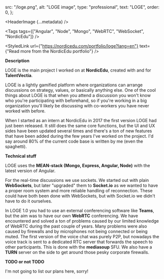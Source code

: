 
  src: "/loge.png",
  alt: "LOGE image",
  type: "professional",
  text: "LOGE",
  order: 0,
};

<HeaderImage
  {...metadata}
/>

<Tags
  tags={["Angular", "Node", "Mongo", "WebRTC", "WebSocket", "NordicEdu"]}
/>

<StyledLink
  url={"https://nordicedu.com/portfolio/loge?lang=en"}
  text={"Read more from the NordicEdu portfolio"}
/>

**Description**

LOGE is the main project I worked on at **NordicEdu**, created with and for **TalentVectia**.

LOGE is a lightly gamified platform where organizations can arrange discussions on strategy, values, or basically anything else.
One of the cool things about LOGE is that when you attend a discussion you won't know who you're participating with beforehand,
so if you're working in a big organization you'll likely be discussing with co-workers you have never worked with before.

When I started as an intern at NordicEdu in 2017 the first version LOGE had just been released.
It still does the same core functions, but the UI and UX sides have been updated several times
and there's a ton of new features that have been added during the few years I've worked on the project.
I'd say around 80% of the current code base is written by me (even the spaghetti).

**Technical stuff**

LOGE uses the **MEAN-stack (Mongo, Express, Angular, Node)** with the latest version of Angular.

For the real-time discussions we use sockets. We started out with plain **WebSockets**, but later
"upgraded" them to **Socket.io** as we wanted to have a proper room system and more reliable handling of reconnection.
These could have both been done with WebSockets, but with Socket.io we didn't have to do it ourselves.

In LOGE 1.0 you had to use an external conferencing software like **Teams**,
but the aim was to have our own **WebRTC** conferencing. We have encountered and solved a ton of problems caused by
our limited knowledge of WebRTC during the past couple of years.
Many problems were also caused by firewalls and by microphones not being connected or being muted.
The first version of the voice chat was purely P2P, but nowadays the voice track is sent to a dedicated RTC server that forwards the speech to other participants.
This is done with the **mediasoup** SFU. We also have a **TURN** server on the side to get around those pesky corporate firewalls.

**TODO or not TODO**

I'm not going to list our plans here, sorry!

